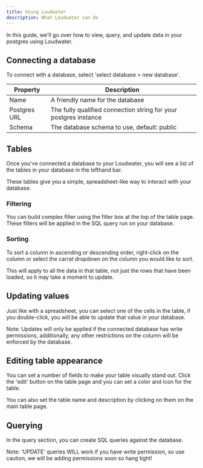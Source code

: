 ```yaml
---
title: Using Loudwater
description: What Loudwater can do
---
```


In this guide, we'll go over how to view, query, and update data in your postgres using Loudwater.

## Connecting a database

To connect with a database, select 'select database > new database'.

| Property     | Description                                                      |
| ------------ | ---------------------------------------------------------------- |
| Name         | A friendly name for the database                                 |
| Postgres URL | The fully qualified connection string for your postgres instance |
| Schema       | The database schema to use, default: public                      |

## Tables

Once you've connected a database to your Loudwater, you will see a list of the tables in your database in the lefthand bar.

These tables give you a simple, spreadsheet-like way to interact with your database.

### Filtering

You can build complex filter using the filter box at the top of the table page. These filters will be applied in the SQL query run on your database.

### Sorting

To sort a column in ascending or descending order, right-click on the column or select the carrat dropdown on the column you would like to sort.

This will apply to all the data in that table, not just the rows that have been loaded, so it may take a moment to update.

## Updating values

Just like with a spreadsheet, you can select one of the cells in the table, if you double-click, you will be able to update that value in your database.

Note: Updates will only be applied if the connected database has write permissions, additionally, any other restrictions on the column will be enforced by the database.

## Editing table appearance

You can set a number of fields to make your table visually stand out. Click the 'edit' button on the table page and you can set a color and icon for the table.

You can also set the table name and description by clicking on them on the main table page.

## Querying

In the query section, you can create SQL queries against the database.

Note: 'UPDATE' queries WILL work if you have write permission, so use caution, we will be adding permissions soon so hang tight!
